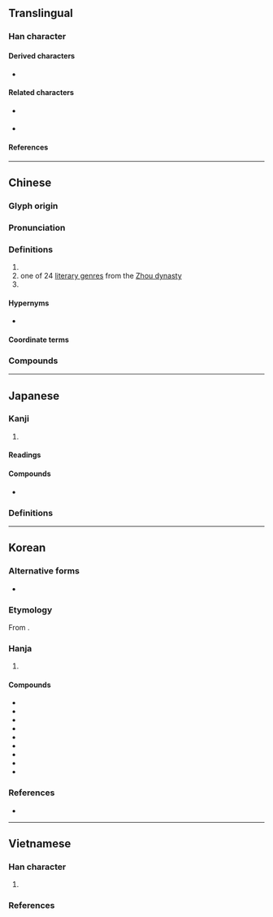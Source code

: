 {{also|叹|嘆}}
{{character info}}
==Translingual==

===Han character===
{{Han char|rn=76|rad=欠|as=11|sn=15|four=47582|canj=TONO|ids=⿰𦰩欠}}

====Derived characters====
* {{l|mul|[[擹]], [[𤁤]], [[𣋸]], [[𣞔]], [[𪇽]]}}

====Related characters====
* {{l|mul|叹}} {{q|[[Simplified Chinese]]}}
* {{l|mul|嘆}} {{q|[[w:Variant Chinese character|Variant form]] of {{lang|mul|歎}} in Hong Kong}}

====References====
{{Han ref|kx=0571.240|dkj=16182|dj=0959.180|hdz=32149.080|uh=6B4E}}

----

==Chinese==
{{zh-forms|s=叹|t2=嘆|alt=歏,𪇽,𣥁}}

===Glyph origin===
{{Han etym}}

===Pronunciation===
{{zh-pron
|m=tàn
|c=taan3
|mc=y
|oc=y
|cat=v,n,pn
}}

===Definitions===
{{zh-hanzi}}

# {{zh-alt-form|嘆*|to [[sigh#Verb|sigh]]; to [[chant#Verb|chant]]; to [[praise#Verb|praise]]}}
# one of 24 [[w:literary genre|literary genre]]s from the [[w:Zhou dynasty|Zhou dynasty]]
# {{surname|zh}} <!-- 《萬姓統譜·翰韻》 -->

====Hypernyms====
* {{sense|literary genre}} {{zh-l|文體}}

====Coordinate terms====
{{der4|zh|title=literary genre
|{{zh-l|賦}}
|{{zh-l|頌}}
|{{zh-l|銘}}
|{{zh-l|贊}}
|{{zh-l|文}}
|{{zh-l|誄}}
|{{zh-l|箴}}
|{{zh-l|詩}}
|{{zh-l|行}}
|{{zh-l|咏}}
|{{zh-l|吟}}
|{{zh-l|題}}
|{{zh-l|怨}}
|<!-- 歎 -->
|{{zh-l|章}}
|{{zh-l|篇}}
|{{zh-l|操}}
|{{zh-l|引}}
|{{zh-l|謠}}
|{{zh-l|謳}}
|{{zh-l|歌}}
|{{zh-l|曲}}
|{{zh-l|詞}}
|{{zh-l|調}}
}}

===Compounds===
{{zh-der|一倡三歎|一唱三歎|三歎|九歎|仰天長歎|仰屋竊歎|北門之歎|可歎|咳聲歎氣|哀歎|唉聲歎氣|嗐聲歎氣|廢書而歎|怨歎|悔毒之歎|悲歎|慨歎|拍膝嗟歎|擊節歎賞|望洋興歎|歎傷|歎吁|歎喟|歎嗟|歎恨|歎息|歎惋|歎惜|歎服|歎氣|歎為觀止|歎皇陵|歎美|歎羨|歎老嗟卑|歎賞|浩歎|牛山歎|白頭之歎|自怨自歎|詠歎|讚歎|蹙眉長歎|金聖歎|驚歎}}

----

==Japanese==

===Kanji===
{{ja-kanji|grade=|rs=欠11}}

# {{rfdef|ja|sort=欠11}}

====Readings====
{{ja-readings
|on=たん
|kun=なげ-く
}}

====Compounds====
* {{ja-r|悲%歎|ひ%たん}}

===Definitions===
{{ja-kanjitab|たん|yomi=o}}
{{ja-see|嘆}}

----

==Korean==

===Alternative forms===
* {{alter|ko|嘆}}

===Etymology===
From {{der|ko|ltc|-}} {{ltc-l|歎}}.

===Hanja===
{{ko-hanja-search}}
{{ko-hanja|탄식하다|탄식할|탄}}

# {{hanja form of|탄|[[sigh]]}}

====Compounds====
{{der-top3|Compounds}}
* {{ko-l|개탄|慨歎}}
* {{ko-l|한탄|恨歎}}
* {{ko-l|탄성|歎聲}}
* {{ko-l|자탄|自歎}}
* {{ko-l|비탄|悲歎}}
* {{ko-l|탄식|歎息}}
* {{ko-l|탄원|歎願}}
* {{ko-l|애탄|哀歎}}
* {{ko-l|감탄|感歎}}
{{der-bottom}}

===References===
* {{R:hanjadoc|5606}}

----

==Vietnamese==

===Han character===
{{vi-readings|rs=欠11
|hanviet=thán-gdhn;bonet;genibrel
|phienthiet=他案 tha án
|nom=than-btcn;genibrel, thăn-btcn;genibrel
}}

# {{rfdef|vi|sort=欠11}}

===References===
<references/>